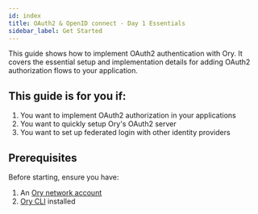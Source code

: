 ```yaml
---
id: index
title: OAuth2 & OpenID connect - Day 1 Essentials
sidebar_label: Get Started
---
```


This guide shows how to implement OAuth2 authentication with Ory. It covers the essential setup and implementation details for
adding OAuth2 authorization flows to your application.

## This guide is for you if:

1. You want to implement OAuth2 authorization in your applications
2. You want to quickly setup Ory's OAuth2 server
3. You want to set up federated login with other identity providers

## Prerequisites

Before starting, ensure you have:

1. An [Ory network account](https://console.ory.sh)
2. [Ory CLI](docs/guides/cli/installation) installed
